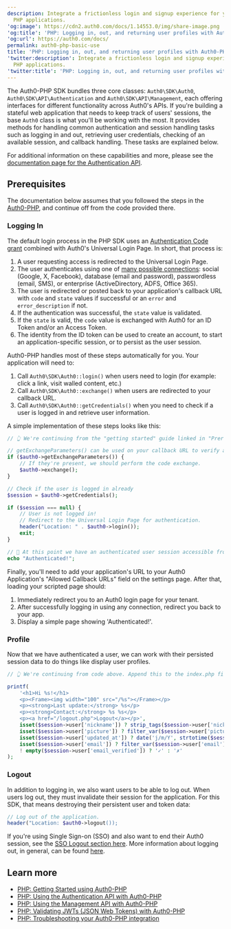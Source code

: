 ```yaml
---
description: Integrate a frictionless login and signup experience for your
  PHP applications.
'og:image': https://cdn2.auth0.com/docs/1.14553.0/img/share-image.png
'og:title': 'PHP: Logging in, out, and returning user profiles with Auth0-PHP'
'og:url': https://auth0.com/docs/
permalink: auth0-php-basic-use
title: 'PHP: Logging in, out, and returning user profiles with Auth0-PHP'
'twitter:description': Integrate a frictionless login and signup experience for your
  PHP applications.
'twitter:title': 'PHP: Logging in, out, and returning user profiles with Auth0-PHP'
---
```

The Auth0-PHP SDK bundles three core classes: `Auth0\SDK\Auth0`, `Auth0\SDK\API\Authentication` and `Auth0\SDK\API\Management`, each offering interfaces for different functionality across Auth0's APIs. If you're building a stateful web application that needs to keep track of users' sessions, the base `Auth0` class is what you'll be working with the most. It provides methods for handling common authentication and session handling tasks such as logging in and out, retrieving user credentials, checking of an available session, and callback handling. These tasks are explained below.

For additional information on these capabilities and more, please see the [documentation page for the Authentication API](/libraries/auth0-php/using-the-authentication-api-with-auth0-php).

## Prerequisites

The documentation below assumes that you followed the steps in the [Auth0-PHP](/libraries/auth0-php), and continue off from the code provided there.

### Logging In

The default login process in the PHP SDK uses an [Authentication Code grant](/get-started/authentication-and-authorization-flow/authorization-code-flow/call-your-api-using-the-authorization-code-flow) combined with Auth0's <Tooltip tip="Universal Login: Your application redirects to Universal Login, hosted on Auth0's Authorization Server, to verify a user's identity." cta="View Glossary" href="/glossary?term=Universal+Login">Universal Login</Tooltip> Page. In short, that process is:

1. A user requesting access is redirected to the Universal Login Page.
2. The user authenticates using one of [many possible connections](/authenticate/identity-providers): social (Google, X, Facebook), database (email and password), passwordless (email, SMS), or enterprise (ActiveDirectory, ADFS, Office 365).
3. The user is redirected or posted back to your application's callback URL with `code` and `state` values if successful or an `error` and `error_description` if not.
4. If the authentication was successful, the `state` value is validated.
5. If the `state` is valid, the `code` value is exchanged with Auth0 for an ID Token and/or an Access Token.
6. The identity from the ID token can be used to create an account, to start an application-specific session, or to persist as the user session.

Auth0-PHP handles most of these steps automatically for you. Your application will need to:

1. Call `Auth0\SDK\Auth0::login()` when users need to login (for example: click a link, visit walled content, etc.)
2. Call `Auth0\SDK\Auth0::exchange()` when users are redirected to your callback URL.
3. Call `Auth0\SDK\Auth0::getCredentials()` when you need to check if a user is logged in and retrieve user information.

A simple implementation of these steps looks like this:

```php lines
// 👆 We're continuing from the "getting started" guide linked in "Prerequisites" above. Append this to the index.php file you created there.

// getExchangeParameters() can be used on your callback URL to verify all the necessary parameters are present for post-authentication code exchange.
if ($auth0->getExchangeParameters()) {
    // If they're present, we should perform the code exchange.
    $auth0->exchange();
}

// Check if the user is logged in already
$session = $auth0->getCredentials();

if ($session === null) {
    // User is not logged in!
    // Redirect to the Universal Login Page for authentication.
    header("Location: " . $auth0->login());
    exit;
}

// 🎉 At this point we have an authenticated user session accessible from $session; your application logic can continue from here!
echo "Authenticated!";
```

Finally, you'll need to add your application's URL to your Auth0 Application's "Allowed Callback URLs" field on the settings page. After that, loading your scripted page should:

1. Immediately redirect you to an Auth0 login page for your tenant.
2. After successfully logging in using any connection, redirect you back to your app.
3. Display a simple page showing 'Authenticated!'.

### Profile

Now that we have authenticated a user, we can work with their persisted session data to do things like display user profiles.

```php lines
// 👆 We're continuing from code above. Append this to the index.php file.

printf(
    '<h1>Hi %s!</h1>
    <p><Frame><img width="100" src="/%s"></Frame></p>
    <p><strong>Last update:</strong> %s</p>
    <p><strong>Contact:</strong> %s %s</p>
    <p><a href="/logout.php">Logout</a></p>',
    isset($session->user['nickname']) ? strip_tags($session->user['nickname']) : '[unknown]',
    isset($session->user['picture']) ? filter_var($session->user['picture'], FILTER_SANITIZE_URL) : 'https://gravatar.com/avatar/',
    isset($session->user['updated_at']) ? date('j/m/Y', strtotime($session->user['updated_at'])) : '[unknown]',
    isset($session->user['email']) ? filter_var($session->user['email'], FILTER_SANITIZE_EMAIL) : '[unknown]',
    ! empty($session->user['email_verified']) ? '✓' : '✗'
);
```

### Logout

In addition to logging in, we also want users to be able to log out. When users log out, they must invalidate their session for the application. For this SDK, that means destroying their persistent user and token data:

```php lines
// Log out of the application.
header("Location: $auth0->logout());
```

If you're using <Tooltip tip="Single Sign-On (SSO): Service that, after a user logs into one applicaton, automatically logs that user in to other applications." cta="View Glossary" href="/glossary?term=Single+Sign-on">Single Sign-on</Tooltip> (SSO) and also want to end their Auth0 session, see the [SSO Logout section here](/libraries/auth0-php/using-the-authentication-api-with-auth0-php). More information about logging out, in general, can be found [here](/authenticate/login/logout).

## Learn more

* [PHP: Getting Started using Auth0-PHP](/libraries/auth0-php)
* [PHP: Using the Authentication API with Auth0-PHP](/libraries/auth0-php/using-the-authentication-api-with-auth0-php)
* [PHP: Using the Management API with Auth0-PHP](/libraries/auth0-php/using-the-management-api-with-auth0-php)
* [PHP: Validating JWTs (JSON Web Tokens) with Auth0-PHP](/libraries/auth0-php/validating-jwts-with-auth0-php)
* [PHP: Troubleshooting your Auth0-PHP integration](/libraries/auth0-php/troubleshoot-auth0-php-library)